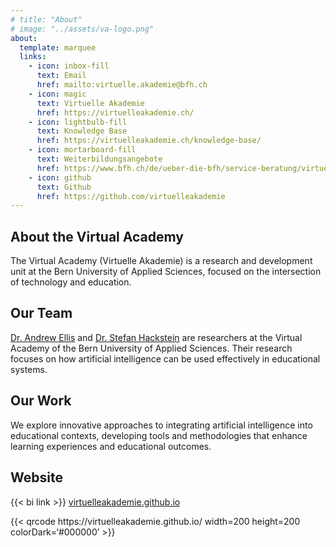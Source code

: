 ```yaml
---
# title: "About"
# image: "../assets/va-logo.png"
about:
  template: marquee
  links:
    - icon: inbox-fill
      text: Email
      href: mailto:virtuelle.akademie@bfh.ch
    - icon: magic
      text: Virtuelle Akademie
      href: https://virtuelleakademie.ch/
    - icon: lightbulb-fill
      text: Knowledge Base
      href: https://virtuelleakademie.ch/knowledge-base/
    - icon: mortarboard-fill
      text: Weiterbildungsangebote
      href: https://www.bfh.ch/de/ueber-die-bfh/service-beratung/virtuelle-akademie/
    - icon: github
      text: Github
      href: https://github.com/virtuelleakademie
---
```


## About the Virtual Academy

The Virtual Academy (Virtuelle Akademie) is a research and development unit at the Bern University of Applied Sciences, focused on the intersection of technology and education.

## Our Team

[Dr. Andrew Ellis](mailto:andrew.ellis@bfh.ch) and [Dr. Stefan Hackstein](mailto:stefan.hackstein@bfh.ch) are researchers at the Virtual Academy of the Bern University of Applied Sciences. Their research focuses on how artificial intelligence can be used effectively in educational systems.

## Our Work

We explore innovative approaches to integrating artificial intelligence into educational contexts, developing tools and methodologies that enhance learning experiences and educational outcomes.

## Website

{{< bi link >}} [virtuelleakademie.github.io](https://virtuelleakademie.github.io/)

{{< qrcode https://virtuelleakademie.github.io/ width=200 height=200 colorDark='#000000' >}}

